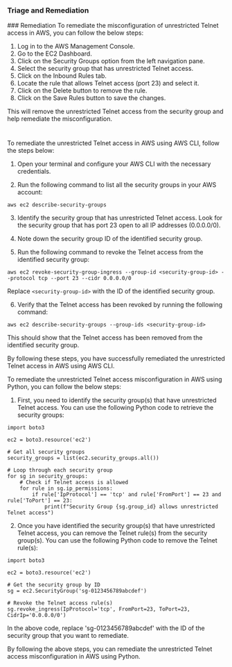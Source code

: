 
### Triage and Remediation
<Tabs>
<Tab title='Remediation'>
### Remediation

<AccordionGroup>
<Accordion title='Using Console' defaultOpen='true'>
To remediate the misconfiguration of unrestricted Telnet access in AWS, you can follow the below steps:

1. Log in to the AWS Management Console.
2. Go to the EC2 Dashboard.
3. Click on the Security Groups option from the left navigation pane.
4. Select the security group that has unrestricted Telnet access.
5. Click on the Inbound Rules tab.
6. Locate the rule that allows Telnet access (port 23) and select it.
7. Click on the Delete button to remove the rule.
8. Click on the Save Rules button to save the changes.

This will remove the unrestricted Telnet access from the security group and help remediate the misconfiguration.

#
</Accordion>

<Accordion title='Using CLI'>
To remediate the unrestricted Telnet access in AWS using AWS CLI, follow the steps below:

1. Open your terminal and configure your AWS CLI with the necessary credentials.

2. Run the following command to list all the security groups in your AWS account:

```
aws ec2 describe-security-groups
```

3. Identify the security group that has unrestricted Telnet access. Look for the security group that has port 23 open to all IP addresses (0.0.0.0/0).

4. Note down the security group ID of the identified security group.

5. Run the following command to revoke the Telnet access from the identified security group:

```
aws ec2 revoke-security-group-ingress --group-id <security-group-id> --protocol tcp --port 23 --cidr 0.0.0.0/0
```

Replace `<security-group-id>` with the ID of the identified security group.

6. Verify that the Telnet access has been revoked by running the following command:

```
aws ec2 describe-security-groups --group-ids <security-group-id>
```

This should show that the Telnet access has been removed from the identified security group.

By following these steps, you have successfully remediated the unrestricted Telnet access in AWS using AWS CLI.
</Accordion>

<Accordion title='Using Python'>
To remediate the unrestricted Telnet access misconfiguration in AWS using Python, you can follow the below steps:

1. First, you need to identify the security group(s) that have unrestricted Telnet access. You can use the following Python code to retrieve the security groups:

```
import boto3

ec2 = boto3.resource('ec2')

# Get all security groups
security_groups = list(ec2.security_groups.all())

# Loop through each security group
for sg in security_groups:
    # Check if Telnet access is allowed
    for rule in sg.ip_permissions:
        if rule['IpProtocol'] == 'tcp' and rule['FromPort'] == 23 and rule['ToPort'] == 23:
            print(f"Security Group {sg.group_id} allows unrestricted Telnet access")
```

2. Once you have identified the security group(s) that have unrestricted Telnet access, you can remove the Telnet rule(s) from the security group(s). You can use the following Python code to remove the Telnet rule(s):

```
import boto3

ec2 = boto3.resource('ec2')

# Get the security group by ID
sg = ec2.SecurityGroup('sg-0123456789abcdef')

# Revoke the Telnet access rule(s)
sg.revoke_ingress(IpProtocol='tcp', FromPort=23, ToPort=23, CidrIp='0.0.0.0/0')
```

In the above code, replace 'sg-0123456789abcdef' with the ID of the security group that you want to remediate.

By following the above steps, you can remediate the unrestricted Telnet access misconfiguration in AWS using Python.
</Accordion>

</AccordionGroup>
</Tab>
</Tabs>
